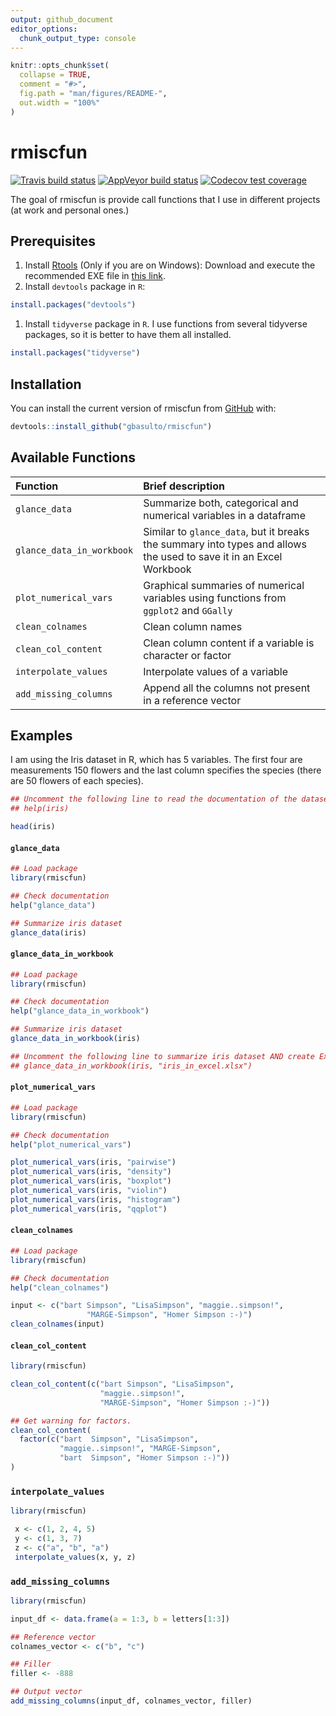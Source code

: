 ```yaml
---
output: github_document
editor_options: 
  chunk_output_type: console
---
```


<!-- README.md is generated from README.Rmd. Please edit that file -->

```r
knitr::opts_chunk$set(
  collapse = TRUE,
  comment = "#>",
  fig.path = "man/figures/README-",
  out.width = "100%"
)
```
# rmiscfun

<!-- badges: start -->
[![Travis build status](https://travis-ci.org/gbasulto/rmiscfun.svg?branch=master)](https://travis-ci.org/gbasulto/rmiscfun)
[![AppVeyor build status](https://ci.appveyor.com/api/projects/status/github/gbasulto/rmiscfun?branch=master&svg=true)](https://ci.appveyor.com/project/gbasulto/rmiscfun)
[![Codecov test coverage](https://codecov.io/gh/gbasulto/rmiscfun/branch/master/graph/badge.svg)](https://codecov.io/gh/gbasulto/rmiscfun?branch=master)
<!-- badges: end -->


The goal of rmiscfun is provide call functions that I use in different projects (at work and personal ones.)


## Prerequisites


1. Install [Rtools](https://cran.r-project.org/bin/windows/Rtools/) (Only if you are on Windows): Download and execute the recommended EXE file in [this link](https://cran.r-project.org/bin/windows/Rtools/).
1. Install `devtools` package in `R`:
``` r
install.packages("devtools")
```
1. Install `tidyverse` package in `R`. I use functions from several tidyverse packages, so it is better to have them all installed.
``` r
install.packages("tidyverse")
```

## Installation

You can install the current version of rmiscfun from [GitHub](https://github.com/) with:

``` r
devtools::install_github("gbasulto/rmiscfun")
```

## Available Functions

| Function | Brief description |
| :-------------------- | :------------------------------------------------------------|
| `glance_data`         | Summarize both, categorical and numerical variables in a dataframe |
| `glance_data_in_workbook` | Similar to `glance_data`, but it breaks the summary into types and allows the used to save it in an Excel Workbook |
| `plot_numerical_vars` | Graphical summaries of numerical variables using functions from `ggplot2` and `GGally`|
| `clean_colnames` | Clean column names |
| `clean_col_content` | Clean column content if a variable is character or factor |
| `interpolate_values` | Interpolate values of a variable |
| `add_missing_columns` | Append all the columns not present in a reference vector |

## Examples

I am using the Iris dataset in R, which has 5 variables. The first four are measurements 150 flowers and the last column specifies the species (there are 50 flowers of each species).

```r
## Uncomment the following line to read the documentation of the dataset.
## help(iris)

head(iris)
```

#### `glance_data`


```r
## Load package
library(rmiscfun)

## Check documentation
help("glance_data")

## Summarize iris dataset
glance_data(iris)

```

#### `glance_data_in_workbook`


```r
## Load package
library(rmiscfun)

## Check documentation
help("glance_data_in_workbook")

## Summarize iris dataset
glance_data_in_workbook(iris)

## Uncomment the following line to summarize iris dataset AND create Excel Worksheet
## glance_data_in_workbook(iris, "iris_in_excel.xlsx")


```


#### `plot_numerical_vars`

```r
## Load package
library(rmiscfun)

## Check documentation
help("plot_numerical_vars")

plot_numerical_vars(iris, "pairwise")
plot_numerical_vars(iris, "density")
plot_numerical_vars(iris, "boxplot")
plot_numerical_vars(iris, "violin")
plot_numerical_vars(iris, "histogram")
plot_numerical_vars(iris, "qqplot")

```


#### `clean_colnames`

```r
## Load package
library(rmiscfun)

## Check documentation
help("clean_colnames")

input <- c("bart Simpson", "LisaSimpson", "maggie..simpson!",
                 "MARGE-Simpson", "Homer Simpson :-)")
clean_colnames(input)

```

#### `clean_col_content`

```r
library(rmiscfun)

clean_col_content(c("bart Simpson", "LisaSimpson",
                    "maggie..simpson!",
                    "MARGE-Simpson", "Homer Simpson :-)"))

## Get warning for factors.
clean_col_content(
  factor(c("bart  Simpson", "LisaSimpson",
           "maggie..simpson!", "MARGE-Simpson",
           "bart  Simpson", "Homer Simpson :-)"))
)
```

### `interpolate_values`

```r
library(rmiscfun)

 x <- c(1, 2, 4, 5)
 y <- c(1, 3, 7)
 z <- c("a", "b", "a")
 interpolate_values(x, y, z)

```

### `add_missing_columns`

```r
library(rmiscfun)

input_df <- data.frame(a = 1:3, b = letters[1:3])

## Reference vector
colnames_vector <- c("b", "c")

## Filler
filler <- -888

## Output vector
add_missing_columns(input_df, colnames_vector, filler)

```
